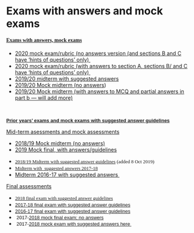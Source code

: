 # Exams with answers and mock exams {-}


<h4><span style="font-family: 'times new roman', times, serif;"><strong style="font-family: 'times new roman', times, serif; text-decoration-line: underline;"><span class="" style="font-family: &quot;Times New Roman&quot;, Times, serif;">Exams with answers, mock exams</span></strong></span></h4>
<p></p><ul><li><a href="https://www.dropbox.com/s/0mmd2cv5d9et1wf/mock_beem101_final_2020_no_ans.pdf?dl=0">2020 mock exam/rubric (no answers version (and sections B and C have 'hints of questions' only)&nbsp;</a></li><li><a href="https://www.dropbox.com/s/cwzqlem2eh2d2pg/mock_beem101_final_2020_w_ans.pdf?dl=0">2020 mock exam/rubric (with answers to section A, sections B/ and C have 'hints of questions' only)&nbsp;</a></li><li><a href="https://www.dropbox.com/s/qtyuy09nmo8v9kx/101midterm_2019_wans.pdf?dl=0">2019/20 midterm with suggested answers</a></li><li><a href="https://www.dropbox.com/s/mxxb955z2gvpb4i/mock-101midterm_2019.pdf?dl=0">2019/20 Mock midterm (no answers</a>)</li><li><a href="https://www.dropbox.com/s/sgiqk9njfhyz744/mock-101midterm_2019_wans.pdf?dl=0">2019/20 Mock midterm (with answers to MCQ and partial answers in part b --- will add more)</a></li></ul><p><br></p><p></p>
<p></p>
<p><span style="font-family: 'times new roman', times, serif;"><strong><span style="text-decoration: underline; font-size: small; font-family: Arial, Helvetica, sans-serif;" class="">Prior years' exams and mock exams with suggested answer guidelines</span></strong></span></p><p><u>Mid-term asessments and mock assessments</u></p><p><span style="font-family: 'times new roman', times, serif;"><span><span style="text-decoration: underline; font-size: small; font-family: Arial, Helvetica, sans-serif;" class=""></span></span></span></p><ul style=""><li style=""><span style=""><a href="https://www.dropbox.com/s/4zmnrhwpv5js3pw/MOCK_101midterm_2018-19_noans.pdf?dl=0" style=""><span style="">2018/19 Mock midterm (no answers)</span></a></span></li><li style=""><span style=""><a href="https://www.dropbox.com/s/9c9gd3vaytdamqp/beem101_2019_mockexam_andpractice_WIP_wans.pdf?dl=0" style="">2019 Mock final,&nbsp;with answers/guidelines</a></span></li></ul><p></p>
<ul>
<li><span style="font-size: small; font-family: 'times new roman', times, serif;"><span><span><a href="https://www.dropbox.com/s/h42z9inaupnhh5s/101midterm_2018-19_wans%202.pdf?dl=0">2018/19 Midterm with suggested answer guidelines</a>&nbsp;(added 8 Oct 2019)</span></span></span></li><li><a href="https://www.dropbox.com/s/5meen2m4z700sn1/101midterm2017-18.pdf?dl=0" style="font-family: &quot;times new roman&quot;, times, serif; font-size: small;"><span>Midterm with&nbsp; suggested answers 2017-18</span></a></li><li><a href="https://www.dropbox.com/s/wkyj3tbnq8dgq03/101midterm2016-17_extendedans.pdf?dl=0">Midterm 2016-17 with suggested answers&nbsp;<br></a></li></ul><p><u>Final assessments</u></p><ul><li><span style="font-size: small; font-family: 'times new roman', times, serif;"><a href="https://www.dropbox.com/s/uygcmk0kwsi210h/beem101final_2019_postexam.pdf?dl=0">2018 final exam with suggested answer guidelines</a></span></li><li><span style="font-size: small; font-family: 'times new roman', times, serif;"><span class="" style="font-family: Arial, Helvetica, sans-serif; font-size: small;"><a href="https://www.dropbox.com/s/y5uk15guqxa5wvf/beem101final_2018_postexternal_wans.pdf?dl=0">2017-18 final exam with suggested answer guidelines</a></span></span></li>
<li><span style="font-family: 'times new roman', times, serif;"><span style="font-size: small;"><a href="https://vle.exeter.ac.uk/pluginfile.php/1027741/mod_resource/content/1/2017finalexam.pdf"><span class="" style="font-family: Arial, Helvetica, sans-serif; font-size: small;">2016-17 final </span></a></span><span style="font-size: small;"><a href="https://vle.exeter.ac.uk/pluginfile.php/1027741/mod_resource/content/1/2017finalexam.pdf"><span class="" style="font-family: Arial, Helvetica, sans-serif; font-size: small;">exam with suggested answer guidelines</span></a></span></span></li>
<li><span style="font-family: 'times new roman', times, serif; font-size: small;"><a href="https://vle.exeter.ac.uk/pluginfile.php/1027741/mod_resource/content/1/2017finalexam.pdf"></a><b><span class="" style="font-family: Arial, Helvetica, sans-serif; font-size: small;">&nbsp;</span></b><span class="" style="font-family: Arial, Helvetica, sans-serif; font-size: small;">2017-</span><a href="http://vle.exeter.ac.uk/%20https:/www.dropbox.com/s/8a2id8kximknai2/beem101final_2018_MOCK.pdf?dl=0"><span class="" style="font-family: Arial, Helvetica, sans-serif; font-size: small;">2018 mock final exam; no answers</span></a></span></li>
<li><span style="font-family: 'times new roman', times, serif; font-size: small;"><a href="http://vle.exeter.ac.uk/%20https:/www.dropbox.com/s/8a2id8kximknai2/beem101final_2018_MOCK.pdf?dl=0"></a><span class="" style="font-family: Arial, Helvetica, sans-serif; font-size: small;">&nbsp;2017-</span><span class="" style="font-family: Arial, Helvetica, sans-serif; font-size: small;"><a href="https://www.dropbox.com/s/mu0jzb93j8b81cw/beem101final_2018_MOCK_wans.pdf?dl=0">2018 mock exam with suggested answers here&nbsp;</a></span></span></li>
</ul>
